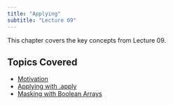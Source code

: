 ```yaml
---
title: "Applying"
subtitle: "Lecture 09"
---
```


This chapter covers the key concepts from Lecture 09.

## Topics Covered

* [Motivation](motivation.qmd)
* [Applying with .apply](applying-with-apply.qmd)
* [Masking with Boolean Arrays](masking-with-boolean-arrays.qmd)


